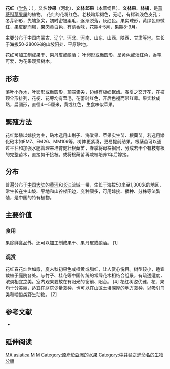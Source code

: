 {{Otheruses}}
{{Speciesbox
| name = 花红
| status = DD
| status_system = IUCN3.1
| image = Malus asiatica 1.jpg
| image_width = 280px
| genus = Malus
| species = asiatica
| authority = [[Nakai|Nakai]] in [[松村任三|Matsumura]]
| synonyms = ''Malus asiatica'' Nakai var. ''argutisserata'' Hu et Chen
}}

'''花红'''（[[学名|学名]]：{{lang|la|''Malus asiatica''}}），又名'''沙果'''（河北）、'''文林郎果'''（本草纲目）、'''文林果'''、'''林檎'''，是[[蔷薇科|蔷薇科]][[苹果属|苹果属]]的植物。 花红的花粉红色。老枝暗紫褐色，无毛，有稀疏浅色皮孔；冬芽卵形，先端急尖，初时密被柔毛，逐渐脱落，灰红色。果实球形，黄绿色带微红，果皮脆而韧，果肉黄白色，有清香味，花期4-5月，果期8-9月。

主要分布于中国内蒙古、辽宁、河北、河南、山东、山西、陕西、甘肃等地。生长于海拔50-2800米的山坡阳处、平原砂地。

花红可加工制成果干、果丹皮或酿酒； 叶卵形或椭圆形，呈黄色或淡红色，香艳可爱，为花果观赏树木。

==形态==
落叶小[[乔木|乔木]]，叶卵形或椭圆形，顶端骤尖，边缘有极细锯齿。春夏之交开花，在枝顶伞形排列，花梗、花萼均有茸毛，花蕾时红色，开后色褪而带红晕。果实秋成熟，扁圆形，直径4－5厘米，黄或红色，生食味似苹果。

== 繁殖方法 ==
花红繁殖以嫁接为主，砧木选用山荆子、海棠果、苹果实生苗、根蘖苗。若选用矮化砧木如EM7、EM26、MM106等，树体更紧凑，更易提前结果。根蘖苗可以通过平茬和加强水肥管理来培育健壮根蘖苗，春季将母株掘出，分成若干个有枝有根的完整苗木，直接剪干接枝。或将根蘖苗再栽植培养1年后嫁接。
==分布==
普遍分布于[[中国大陆|中国大陆]]的[[黄河|黄河]]和[[长江|长江]]流域一带，生长于海拔50米至1,300米的地区，常生长在生山坡、平地和山谷梯田边，变种颇多，可用嫁接、播种、分株等法繁殖，是中国的特有植物。

== 主要价值 ==

=== 食用 ===
果除鲜食品外，还可以加工制成果干、果丹皮或酿酒。 [1] 

=== 观赏 ===
花红春花灿烂如霞，夏末秋初果色或橙黄或脂红，让人赏心悦目。树型较小，适宜栽植于庭院各处。与竹子、桂花等中国传统的常绿花木相结合组景，有疏透适度，浓淡相宜之美。室内观果要放在有阳光的窗前、阳台。 [4] <span name="ref_4"></span>
花红树姿优雅，花、果均十分美丽，适宜在庭院少量栽种，也可以在山区土壤深厚的地方栽种，以吸引鸟类和啮齿类野生动物。 [2] 

== 参考文献 ==
<div class="references-small">
* {{cite web| url =http://www.bioinfo.cn/db05/KmzwSpecies.php?action=view&id=19090| title =花红| work =《中国高等植物数据库全库》| publisher =中国科学院微生物研究所| author =昆明植物研究所| accessdate =2009-02-25| deadurl =yes| archiveurl =https://web.archive.org/web/20160305003521/http://www.bioinfo.cn/db05/KmzwSpecies.php?action=view&id=19090| archivedate =2016-03-05}}
</div>{{Cite web|title=花红|url=http://www.cfh.ac.cn/album/ShowPhoto.aspx?photoid=866a7a95-7309-4937-8d57-4d3e6a8c2dcc&AspxAutoDetectCookieSupport=1|accessdate=|author=CFH自然标本馆|date=2011年|format=|publisher=|language=}}

== 延伸阅读 ==
{{Wikisource further reading}}

{{Taxonbar|from=Q1075968}}

[[Category:IUCN红色名录数据缺乏物种|MA]]
[[Category:苹果属|asiatica]]
[[Category:水果|M]]
[[Category:中國特有植物|M]]
[[Category:原產於亞洲的水果|Category:原產於亞洲的水果]]
[[Category:中井猛之進命名的生物分類|Category:中井猛之進命名的生物分類]]